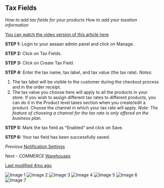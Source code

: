 ## Tax Fields

*How to add tax fields for your products*
*How to add your taxation information*

[You can watch the video version of this article here](#)

**STEP 1:**
Login to your aasaan admin panel and click on Manage.

**STEP 2:**
Click on Tax Fields.

**STEP 3:**
Click on Create Tax Field.

**STEP 4:**
Enter the tax name, tax label, and tax value (the tax rate).
*Notes:*
1. The tax label will be visible to the customer during the checkout process and in the order receipt.
2. The tax value you choose here will apply to all the products in your store. If you wish to assign different tax rates to different products, you can do it in the Product level taxes section when you create/edit a product.
Choose the channel in which your tax rate will apply.
*Note: The feature of choosing a channel for the tax rate is only offered on the business plan.*

**STEP 5:**
Mark the tax field as "Enabled" and click on Save.

**STEP 6:**
Your tax field has been successfully saved.

*Previous*
[Notification Settings](#)

*Next - COMMERCE*
[Warehouses](#)

[Last modified 4mo ago](#)

![Image 1](https://cdn.aasaan.app/docs/tax/tax_1.png)
![Image 2](https://cdn.aasaan.app/docs/tax/tax_2.png)
![Image 3](https://cdn.aasaan.app/docs/tax/tax_3.png)
![Image 4](https://cdn.aasaan.app/docs/tax/tax_4.png)
![Image 5](https://cdn.aasaan.app/docs/tax/tax_5.png)
![Image 6](https://cdn.aasaan.app/docs/tax/tax_6.png)
![Image 7](https://cdn.aasaan.app/docs/tax/tax_7.png)
